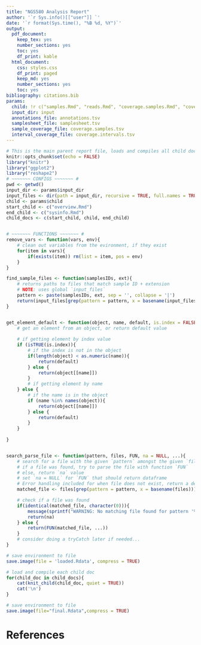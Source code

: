 ```yaml
---
title: "NGS580 Analysis Report"
author: '`r Sys.info()[["user"]] `'
date: '`r format(Sys.time(), "%B %d, %Y")`'
output:
  pdf_document:
    keep_tex: yes
    number_sections: yes
    toc: yes
    df_print: kable
  html_document:
    css: styles.css
    df_print: paged
    keep_md: yes
    number_sections: yes
    toc: yes
bibliography: citations.bib
params:
  child: !r c("samples.Rmd", "reads.Rmd", "coverage.samples.Rmd", "coverage.intervals.Rmd", "variants.Rmd")
  input_dir: input
  annotations_file: annotations.tsv
  samplesheet_file: samplesheet.tsv
  sample_coverage_file: coverage.samples.tsv
  interval_coverage_file: coverage.intervals.tsv
---
```

```r
# This is the main parent report file, loads and compiles all child documents for the report
knitr::opts_chunk$set(echo = FALSE)
library("knitr")
library("ggplot2")
library("reshape2")
# ~~~~~~~ CONFIGS ~~~~~~~ #
pwd <- getwd()
input_dir <- params$input_dir
input_files <- dir(path = input_dir, recursive = TRUE, full.names = TRUE)
child <- params$child
start_child <- c("overview.Rmd")
end_child <- c("sysinfo.Rmd")
child_docs <- c(start_child, child, end_child)


# ~~~~~~~ FUNCTIONS ~~~~~~~ #
remove_vars <- function(vars, env){
    # clean out variables from the evironment, if they exist
    for(item in vars){
        if(exists(item)) rm(list = item, pos = env)
    }
}

find_sample_files <- function(samplesIDs, ext){
    # returns paths to files that match sample ID + extension
    # NOTE: uses global `input_files`
    pattern <- paste(samplesIDs, ext, sep = '', collapse = '|')
    return(input_files[grep(pattern = pattern, x = basename(input_files))])
}


get_element_default <- function(object, name, default, is.index = FALSE){
    # get an element from an object, or return default value
    
    # if getting element by index value
    if (isTRUE(is.index)){
        # if the index is not in the object
        if(length(object) < as.numeric(name)){
            return(default)
        } else {
            return(object[[name]])
        }
        # if getting element by name
    } else {
        # if the name is in the object
        if (name %in% names(object)){
            return(object[[name]])
        } else {
            return(default)
        }
    }
    
}


search_parse_file <- function(pattern, files, FUN, na = NULL, ...){
    # search for a file with the given `pattern` amongst the given `files`
    # if a file was found, try to parse the file with function `FUN`
    # else, return `na` value
    # set `na = NULL` for `FUN` that should return dataframe
    # Error handling included for when file does not exist, return a default value gracefully
    matched_file <- files[grep(pattern = pattern, x = basename(files))]

    # check if a file was found
    if(identical(matched_file, character(0))){
        message(sprintf("WARNING: No matching file found for pattern '%s'", pattern))
        return(na)
    } else {
        return(FUN(matched_file, ...))
    }
    # consider doing a tryCatch later if needed...
}

# save environment to file
save.image(file = 'loaded.Rdata', compress = TRUE)
```

```r
# load and compile each child doc
for(child_doc in child_docs){
    cat(knit_child(child_doc, quiet = TRUE))
    cat('\n')
}
```

```r
# save environment to file
save.image(file="final.Rdata",compress = TRUE)
```

# References
